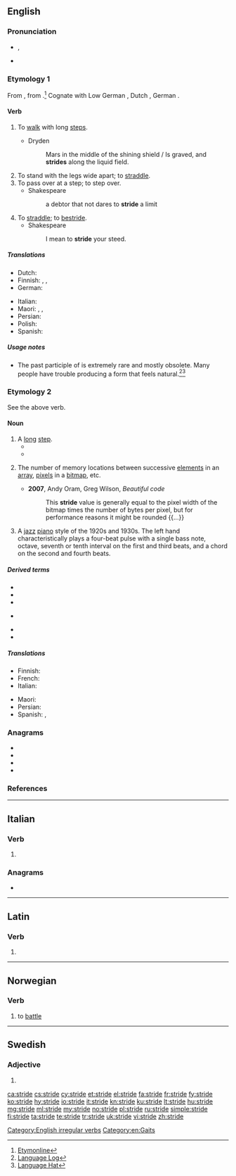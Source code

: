 {{also|stridé}}
==English==

===Pronunciation===
* {{enPR|strīd}}, {{IPA|/straɪd/|lang=en}}
* {{audio|en-us-stride.ogg|Audio (US)|lang=en}}

===Etymology 1===
From {{etyl|ang|en}} {{m|ang|stridan||to stride}}, from {{etyl|gem-pro|en}} {{m|gem-pro|*strīdaną}}.<ref>[http://www.etymonline.com/index.php?search=stride&searchmode=none Etymonline]</ref> Cognate with Low German {{m|nds|striden||to fight, to stride}}, Dutch {{m|nl|strijden||to fight}}, German {{m|de|streiten||to fight, to quarrel}}.

====Verb====
{{en-verb|strides|striding|strode|stridden|past_ptc2=strode|past_ptc3=strid}}

# {{label|en|intransitive}} To [[walk]] with long [[step]]s.
#* Dryden
#*: Mars in the middle of the shining shield / Is graved, and '''strides''' along the liquid field.
# To stand with the legs wide apart; to [[straddle]].
# To pass over at a step; to step over.
#* Shakespeare
#*: a debtor that not dares to '''stride''' a limit
# To [[straddle]]; to [[bestride]].
#* Shakespeare
#*: I mean to '''stride''' your steed.

=====Translations=====
{{trans-top|to walk with long steps}}
* Dutch: {{t+|nl|schrijden}}
* Finnish: {{qualifier|once, take one long step}} {{t+|fi|harpata}}, {{t+|fi|loikata}}, {{qualifier|continuously}} {{t+|fi|harppoa}}
* German: {{t+|de|schreiten}}
{{trans-mid}}
* Italian: {{t+|it|scavalcare}}
* Maori: {{t|mi|whārona}}, {{t|mi|tōihi}}, {{t|mi|whārona}}
* Persian: {{t|fa|شلنگیدن|tr=šelengidan|sc=fa-Arab}}
* Polish: {{t+|pl|kroczyć}}
* Spanish: {{t|es|dar zancadas}}
{{trans-bottom}}

=====Usage notes=====
* The past participle of {{m|en||stride}} is extremely rare and mostly obsolete. Many people have trouble producing a form that feels natural.<ref>[http://languagelog.ldc.upenn.edu/nll?p=737 Language Log]</ref><ref>[http://www.languagehat.com/archives/003282.php Language Hat]</ref>

===Etymology 2===
See the above verb.

====Noun====
{{en-noun}}

# A [[long]] [[step]].
#* {{quote-book|year=1907|author=[[w:Harold Edward Bindloss|Harold Bindloss]]
|title=The Dust of Conflict
|chapter=7|url=http://openlibrary.org/works/OL4429277W
|passage=Still, a dozen men with rifles, and cartridges to match, stayed behind when they filed through a white aldea lying silent amid the cane, and the Sin Verguenza swung into slightly quicker '''stride'''.}}
#* {{quote-journal
|date=November 10, 2011
|author=Jeremy Wilson
|title=England Under 21 5 Iceland Under 21 0: match report
|work=Telegraph
|url=http://www.telegraph.co.uk/sport/football/teams/england/8882713/England-Under-21-5-Iceland-Under-21-0-match-report.html
|page=
|passage=An utterly emphatic 5-0 victory was ultimately capped by two wonder strikes in the last two minutes from Aston Villa midfielder Gary Gardner. Before that, England had utterly dominated to take another purposeful '''stride''' towards the 2013 European Championship in Israel. They have already established a five-point buffer at the top of Group Eight.}}
# {{label|en|computing}} The number of memory locations between successive [[element]]s in an [[array]], [[pixel]]s in a [[bitmap]], etc.
#* '''2007''', Andy Oram, Greg Wilson, ''Beautiful code''
#*: This '''stride''' value is generally equal to the pixel width of the bitmap times the number of bytes per pixel, but for performance reasons it might be rounded {{...}}
# {{label|en|music genre}} A [[jazz]] [[piano]] style of the 1920s and 1930s. The left hand characteristically plays a four-beat pulse with a single bass note, octave, seventh or tenth interval on the first and third beats, and a chord on the second and fourth beats.

=====Derived terms=====
* {{l|en|bestride}}
* {{l|en|break stride}}
* {{l|en|get into one's stride}}
* {{l|en|strides}} {{qualifier|Australian|plural only}}
* {{l|en|take something in one’s stride}}
* {{l|en|take something in stride}}

=====Translations=====
{{trans-top|long step}}
* Finnish: {{t|fi|harppaus}}
* French: {{t+|fr|enjambée|f}}
* Italian: {{t+|it|falcata|f}}
{{trans-mid}}
* Maori: {{t|mi|whāronatanga}}
* Persian: {{t+|fa|شلنگ|tr=šeleng|sc=fa-Arab}}
* Spanish: {{t+|es|zancada|f}}, {{t|es|paso largo|m}}
{{trans-bottom}}

===Anagrams===
* {{l|en|direst}}
* {{l|en|driest}}
* {{l|en|drites}}
* {{l|en|ridest}}

===References===
<references />

[[Category:English irregular verbs]]
[[Category:en:Gaits]]

----

==Italian==

===Verb===
{{head|it|verb form}}

# {{inflection of|stridere||3|s|pres|indc|lang=it}}

===Anagrams===
* {{l|it|destri}}

----

==Latin==

===Verb===
{{la-verb-form|strīde}}

# {{inflection of|strīdō||2|s|pres|actv|impr|lang=la}}

----

==Norwegian==

===Verb===
{{head|no|verb|head=[[å]] stride}}

# to [[battle]]

----

==Swedish==

===Adjective===
{{head|sv|adjective form}}

# {{sv-adj-form-abs-def-m|strid}}

[[ca:stride]]
[[cs:stride]]
[[cy:stride]]
[[et:stride]]
[[el:stride]]
[[fa:stride]]
[[fr:stride]]
[[fy:stride]]
[[ko:stride]]
[[hy:stride]]
[[io:stride]]
[[it:stride]]
[[kn:stride]]
[[ku:stride]]
[[lt:stride]]
[[hu:stride]]
[[mg:stride]]
[[ml:stride]]
[[my:stride]]
[[no:stride]]
[[pl:stride]]
[[ru:stride]]
[[simple:stride]]
[[fi:stride]]
[[ta:stride]]
[[te:stride]]
[[tr:stride]]
[[uk:stride]]
[[vi:stride]]
[[zh:stride]]